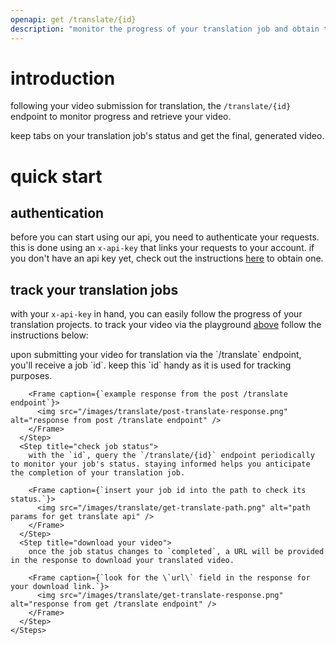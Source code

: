 ```yaml
---
openapi: get /translate/{id}
description: "monitor the progress of your translation job and obtain the download URL for your translated and synchronized video. this endpoint allows for efficient tracking of your project's status from submission to completion."
---
```


# introduction

following your video submission for translation, the `/translate/{id}` endpoint to monitor progress and retrieve your video.

keep tabs on your translation job's status and get the final, generated video.

# quick start

## authentication
before you can start using our api, you need to authenticate your requests. this is done using an `x-api-key` that links your requests to your account. if you don't have an api key yet, check out the instructions [here](https://docs.synclabs.so//api-reference/quickstart#generate-an-api-key) to obtain one.

## track your translation jobs

with your `x-api-key` in hand, you can easily follow the progress of your translation projects. to track your video via the playground [above](/api-reference/endpoint/translate/get-translation) follow the instructions below:

<AccordionGroup>
  <Accordion icon="book" title="via the api playground">
    <Steps>
      <Step title="retrieve your job id">
        upon submitting your video for translation via the `/translate` endpoint, you'll receive a job `id`. keep this `id` handy as it is used for tracking purposes.

        <Frame caption={`example response from the post /translate endpoint`}>
          <img src="/images/translate/post-translate-response.png" alt="response from post /translate endpoint" />
        </Frame>
      </Step>
      <Step title="check job status">
        with the `id`, query the `/translate/{id}` endpoint periodically to monitor your job's status. staying informed helps you anticipate the completion of your translation job.

        <Frame caption={`insert your job id into the path to check its status.`}>
          <img src="/images/translate/get-translate-path.png" alt="path params for get translate api" />
        </Frame>
      </Step>
      <Step title="download your video">
        once the job status changes to `completed`, a URL will be provided in the response to download your translated video.

        <Frame caption={`look for the \`url\` field in the response for your download link.`}>
          <img src="/images/translate/get-translate-response.png" alt="response from get /translate endpoint" />
        </Frame>
      </Step>
    </Steps>
  </Accordion>
</AccordionGroup>
